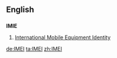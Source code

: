 ==English==
==={{initialism}}===
'''IMIE'''

# [[w:International Mobile Equipment Identity|International Mobile Equipment Identity]]

[[de:IMEI]]
[[ta:IMEI]]
[[zh:IMEI]]